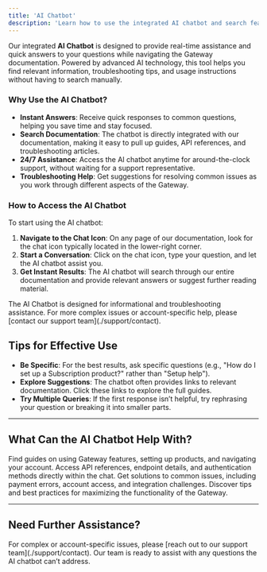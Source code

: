 ```yaml
---
title: 'AI Chatbot'
description: 'Learn how to use the integrated AI chatbot and search feature to get real-time assistance with Gateway documentation and troubleshooting.'
---
```


Our integrated **AI Chatbot** is designed to provide real-time assistance and quick answers to your questions while navigating the Gateway documentation. Powered by advanced AI technology, this tool helps you find relevant information, troubleshooting tips, and usage instructions without having to search manually.

### **Why Use the AI Chatbot?**

- **Instant Answers**: Receive quick responses to common questions, helping you save time and stay focused.
- **Search Documentation**: The chatbot is directly integrated with our documentation, making it easy to pull up guides, API references, and troubleshooting articles.
- **24/7 Assistance**: Access the AI chatbot anytime for around-the-clock support, without waiting for a support representative.
- **Troubleshooting Help**: Get suggestions for resolving common issues as you work through different aspects of the Gateway.

### **How to Access the AI Chatbot**

To start using the AI chatbot:

1. **Navigate to the Chat Icon**: On any page of our documentation, look for the chat icon typically located in the lower-right corner.
2. **Start a Conversation**: Click on the chat icon, type your question, and let the AI chatbot assist you.
3. **Get Instant Results**: The AI chatbot will search through our entire documentation and provide relevant answers or suggest further reading material.

<Note>
  The AI Chatbot is designed for informational and troubleshooting assistance. For more complex issues or account-specific help, please [contact our support team](./support/contact).
</Note>


## **Tips for Effective Use**

- **Be Specific**: For the best results, ask specific questions (e.g., "How do I set up a Subscription product?" rather than "Setup help").
- **Explore Suggestions**: The chatbot often provides links to relevant documentation. Click these links to explore the full guides.
- **Try Multiple Queries**: If the first response isn’t helpful, try rephrasing your question or breaking it into smaller parts.

---

## **What Can the AI Chatbot Help With?**

<CardGroup>
  <Card title="Guides & Tutorials" icon="book">
    Find guides on using Gateway features, setting up products, and navigating your account.
  </Card>

  <Card title="API Documentation" icon="code">
    Access API references, endpoint details, and authentication methods directly within the chat.
  </Card>

  <Card title="Troubleshooting" icon="wrench">
    Get solutions to common issues, including payment errors, account access, and integration challenges.
  </Card>

  <Card title="Best Practices" icon="lightbulb">
    Discover tips and best practices for maximizing the functionality of the Gateway.
  </Card>
</CardGroup>

---

## **Need Further Assistance?**

<Card title="Contact Support" icon="life-ring" href="/support/contact">
  For complex or account-specific issues, please [reach out to our support team](./support/contact). Our team is ready to assist with any questions the AI chatbot can’t address.
</Card>
